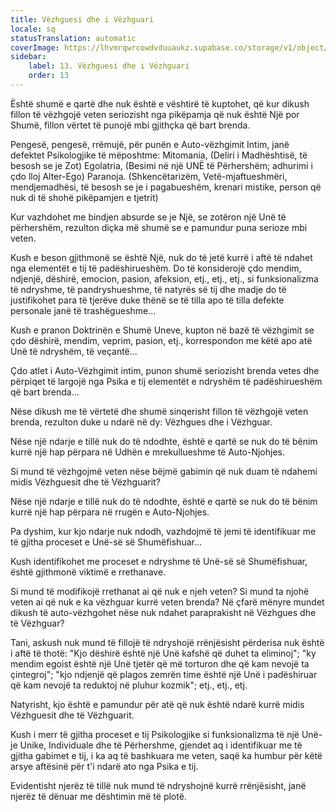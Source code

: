 ```yaml
---
title: Vëzhguesi dhe i Vëzhguari
locale: sq
statusTranslation: automatic
coverImage: https://lhvmrqwrcowdvduuaukz.supabase.co/storage/v1/object/public/strapi-uploads/small_cover-tratado-de-psicologia-revolucionaria.webp-5e15e1cec4e0ebebcde5d7fc7565d8fd.webp
sidebar:
    label: 13. Vëzhguesi dhe i Vëzhguari
    order: 13
---
```

Është shumë e qartë dhe nuk është e vështirë të kuptohet, që kur dikush fillon të vëzhgojë veten seriozisht nga pikëpamja që nuk është Një por Shumë, fillon vërtet të punojë mbi gjithçka që bart brenda.

Pengesë, pengesë, rrëmujë, për punën e Auto-vëzhgimit Intim, janë defektet Psikologjike të mëposhtme: Mitomania, (Deliri i Madhështisë, të besosh se je Zot) Egolatria, (Besimi në një UNË të Përhershëm; adhurimi i çdo lloj Alter-Ego) Paranoja. (Shkencëtarizëm, Vetë-mjaftueshmëri, mendjemadhësi, të besosh se je i pagabueshëm, krenari mistike, person që nuk di të shohë pikëpamjen e tjetrit)

Kur vazhdohet me bindjen absurde se je Një, se zotëron një Unë të përhershëm, rezulton diçka më shumë se e pamundur puna serioze mbi veten.

Kush e beson gjithmonë se është Një, nuk do të jetë kurrë i aftë të ndahet nga elementët e tij të padëshirueshëm. Do të konsiderojë çdo mendim, ndjenjë, dëshirë, emocion, pasion, afeksion, etj., etj., etj., si funksionalizma të ndryshme, të pandryshueshme, të natyrës së tij dhe madje do të justifikohet para të tjerëve duke thënë se të tilla apo të tilla defekte personale janë të trashëgueshme...

Kush e pranon Doktrinën e Shumë Uneve, kupton në bazë të vëzhgimit se çdo dëshirë, mendim, veprim, pasion, etj., korrespondon me këtë apo atë Unë të ndryshëm, të veçantë...

Çdo atlet i Auto-Vëzhgimit intim, punon shumë seriozisht brenda vetes dhe përpiqet të largojë nga Psika e tij elementët e ndryshëm të padëshirueshëm që bart brenda...

Nëse dikush me të vërtetë dhe shumë sinqerisht fillon të vëzhgojë veten brenda, rezulton duke u ndarë në dy: Vëzhgues dhe i Vëzhguar.

Nëse një ndarje e tillë nuk do të ndodhte, është e qartë se nuk do të bënim kurrë një hap përpara në Udhën e mrekullueshme të Auto-Njohjes.

Si mund të vëzhgojmë veten nëse bëjmë gabimin që nuk duam të ndahemi midis Vëzhguesit dhe të Vëzhguarit?

Nëse një ndarje e tillë nuk do të ndodhte, është e qartë se nuk do të bënim kurrë një hap përpara në rrugën e Auto-Njohjes.

Pa dyshim, kur kjo ndarje nuk ndodh, vazhdojmë të jemi të identifikuar me të gjitha proceset e Unë-së së Shumëfishuar...

Kush identifikohet me proceset e ndryshme të Unë-së së Shumëfishuar, është gjithmonë viktimë e rrethanave.

Si mund të modifikojë rrethanat ai që nuk e njeh veten? Si mund ta njohë veten ai që nuk e ka vëzhguar kurrë veten brenda? Në çfarë mënyre mundet dikush të auto-vëzhgohet nëse nuk ndahet paraprakisht në Vëzhgues dhe të Vëzhguar?

Tani, askush nuk mund të fillojë të ndryshojë rrënjësisht përderisa nuk është i aftë të thotë: "Kjo dëshirë është një Unë kafshë që duhet ta eliminoj"; "ky mendim egoist është një Unë tjetër që më torturon dhe që kam nevojë ta çintegroj"; "kjo ndjenjë që plagos zemrën time është një Unë i padëshiruar që kam nevojë ta reduktoj në pluhur kozmik"; etj., etj., etj.

Natyrisht, kjo është e pamundur për atë që nuk është ndarë kurrë midis Vëzhguesit dhe të Vëzhguarit.

Kush i merr të gjitha proceset e tij Psikologjike si funksionalizma të një Unë-je Unike, Individuale dhe të Përhershme, gjendet aq i identifikuar me të gjitha gabimet e tij, i ka aq të bashkuara me veten, saqë ka humbur për këtë arsye aftësinë për t'i ndarë ato nga Psika e tij.

Evidentisht njerëz të tillë nuk mund të ndryshojnë kurrë rrënjësisht, janë njerëz të dënuar me dështimin më të plotë.

